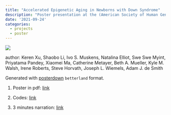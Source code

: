 ```yaml
---
title: "Accelerated Epigenetic Aging in Newborns with Down Syndrome"      
description: "Poster presentation at the (American Society of Human Genetics) ASHG Virtual Meeting, 2021."
date: '2021-09-24'
categories:
  - projects
  - poster
---
```


![](https://raw.githubusercontent.com/XUKEREN/ashg_EpigeneticClock/main/poster.png)    

author: Keren Xu, Shaobo Li, Ivo S. Muskens, Natalina Elliot, Swe Swe Myint, Priyatama Pandey, Xiaomei Ma, Catherine Metayer, Beth A. Mueller, Kyle M. Walsh, Irene Roberts, Steve Horvath, Joseph L. Wiemels, Adam J. de Smith   

Generated with [posterdown](https://github.com/brentthorne/posterdown) `betterland` format.    

1. Poster in pdf: [link](https://github.com/XUKEREN/ashg_EpigeneticClock/blob/main/3689_KerenXu.pdf)  

1. Codes: [link](https://github.com/XUKEREN/ashg_EpigeneticClock/blob/main/epigenetic_age.Rmd)  

1. 3 minutes narration: [link](https://github.com/XUKEREN/ashg_EpigeneticClock/blob/main/3689_KerenXu.mp3)  